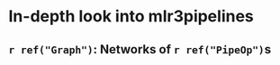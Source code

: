# In-depth look into mlr3pipelines {#in-depth-pipelines}
<!--
```r
library(mlr3)
library(mlr3book)
library(mlr3pipelines)
```

This vignette is an in-depth introduction to `r mlr3book::cran_pkg("mlr3pipelines")`, the dataflow programming toolkit for machine learning in `R` using `r mlr3book::mlr_pkg("mlr3")`.
It will go through basic concepts and then give a few examples that both show the simplicity as well as the power and versatility of using `r mlr3book::cran_pkg("mlr3pipelines")`.

## What's the Point

Machine learning toolkits often try to abstract away the processes happening inside machine learning algorithms.
This makes it easy for the user to switch out one algorithm for another without having to worry about what is happening inside it, what kind of data it is able to operate on etc.
The benefit of using `r mlr3book::mlr_pkg("mlr3")`, for example, is that one can create a `r ref("Learner")`, a `r ref("Task")`, a `r ref("Resampling")` etc. and use them for typical machine learning operations.
It is trivial to exchange individual components and therefore use, for example, a different `r ref("Learner")` in the same experiment for comparison.

```r
task = as_task_classif(iris, target = "Species")
lrn = lrn("classif.rpart")
rsmp = rsmp("holdout")
resample(task, lrn, rsmp)
```

However, this modularity breaks down as soon as the learning algorithm encompasses more than just model fitting, like data preprocessing, ensembles or other meta models.
`r mlr3book::cran_pkg("mlr3pipelines")` takes modularity one step further than `r mlr3book::mlr_pkg("mlr3")`: it makes it possible to build individual steps within a `r ref("Learner")` out of building blocks called `r ref("PipeOp")`s.


## `r ref("PipeOp")`: Pipeline Operators

The most basic unit of functionality within `r mlr3book::cran_pkg("mlr3pipelines")` is the `r ref("PipeOp")`, short for "pipeline operator", which represents a transformative operation on input (for example a training dataset) leading to output.
It can therefore be seen as a generalized notion of a function, with a certain twist: `r ref("PipeOp")`s behave differently during a "training phase" and a "prediction phase".
The training phase will typically generate a certain model of the data that is saved as internal state.
The prediction phase will then operate on the input data depending on the trained model.

An example of this behavior is the *principal component analysis* operation ("`r ref("PipeOpPCA")`"):
During training, it will transform incoming data by rotating it in a way that leads to uncorrelated features ordered by their contribution to total variance.
It will *also* save the rotation matrix to be use for new data during the "prediction phase".
This makes it possible to perform "prediction" with single rows of new data, where a row's scores on each of the principal components (the components of the training data!) is computed.

```r
po = po("pca")
po$train(list(task))[[1]]$data()
```

```r
single_line_task = task$clone()$filter(1)
po$predict(list(single_line_task))[[1]]$data()
```

```r
po$state
```

This shows the most important primitives incorporated in a `r ref("PipeOp")`:
* **`$train()`**, taking a list of input arguments, turning them into a list of outputs, meanwhile saving a state in `$state`
* **`$predict()`**, taking a list of input arguments, turning them into a list of outputs, making use of the saved `$state`
* **`$state`**, the "model" trained with `$train()` and utilized during `$predict()`.

Schematically we can represent the `r ref("PipeOp")` like so:

```r
knitr::include_graphics("images/po_viz.png")
```

### Why the `$state`

It is important to take a moment and notice the importance of a `$state` variable and the `$train()` / `$predict()` dichotomy in a `r ref("PipeOp")`.
There are many preprocessing methods, for example scaling of parameters or imputation, that could in theory just be applied to training data and prediction / validation data separately, or they could be applied to a task before resampling is performed.
This would, however, be fallacious:

* The preprocessing of each instance of prediction data should not depend on the remaining prediction dataset.
A prediction on a single instance of new data should give the same result as prediction performed on a whole dataset.
* If preprocessing is performed on a task *before* resampling is done, information about the test set can leak into the training set.
Resampling should evaluate the generalization performance of the *entire* machine learning method, therefore the behavior of this entire method must only depend only on the content of the *training* split during resampling.

### Where to get `r ref("PipeOp")`s

Each `r ref("PipeOp")` is an instance of an "`R6`" class, many of which are provided by the `r mlr3book::cran_pkg("mlr3pipelines")` package itself.
They can be constructed explicitly ("`PipeOpPCA$new()`") or retrieved from the `r ref("mlr_pipeops")` dictionary: `po("pca")`.
The entire list of available `r ref("PipeOp")`s, and some meta-information, can be retrieved using `r ref("as.data.table()")`:

```r
as.data.table(mlr_pipeops)[, c("key", "input.num", "output.num")]
```

When retrieving `r ref("PipeOp")`s from the `r ref("mlr_pipeops")` dictionary, it is also possible to give additional constructor arguments, such as an [id](#pipeop-ids-and-id-name-clashes) or [parameter values](#hyperparameters).

```r
po("pca", rank. = 3)
```
-->

## `r ref("Graph")`: Networks of `r ref("PipeOp")`s
<!--

## Learners in Graphs, Graphs in Learners

The true power of `r mlr3book::cran_pkg("mlr3pipelines")` derives from the fact that it can be integrated seamlessly with `r mlr3book::mlr_pkg("mlr3")`.
Two components are mainly responsible for this:

* `r ref("PipeOpLearner")`, a `r ref("PipeOp")` that encapsulates a `r mlr3book::mlr_pkg("mlr3")` `r ref("Learner")` and creates a `r ref("PredictionData")` object in its `$predict()` phase
* `r ref("GraphLearner")`, a `r mlr3book::mlr_pkg("mlr3")` `r ref("Learner")` that can be used in place of any other `r mlr3book::mlr_pkg("mlr3")` `r ref("Learner")`, but which does prediction using a `r ref("Graph")` given to it

Note that these are dual to each other: One takes a `r ref("Learner")` and produces a `r ref("PipeOp")` (and by extension a `r ref("Graph")`); the other takes a `r ref("Graph")` and produces a `r ref("Learner")`.

### `r ref("PipeOpLearner")`

The `r ref("PipeOpLearner")` is constructed using a `r mlr3book::mlr_pkg("mlr3")` `r ref("Learner")` and will use it to create `r ref("PredictionData")` in the `$predict()` phase.
The output during `$train()` is `NULL`.
It can be used after a preprocessing pipeline, and it is even possible to perform operations on the `r ref("PredictionData")`, for example by averaging multiple predictions or by using the `PipeOpBackupLearner`" operator to impute predictions that a given model failed to create.

The following is a very simple `r ref("Graph")` that performs training and prediction on data after performing principal component analysis.

```r
gr = po("pca") %>>% po("learner",
  lrn("classif.rpart"))
```
```r
gr$train(task)
gr$predict(task)
```

### `r ref("GraphLearner")`

Although a `r ref("Graph")` has `$train()` and `$predict()` functions, it can not be used directly in places where `r mlr3book::mlr_pkg("mlr3")` `Learners` can be used like resampling or benchmarks.
For this, it needs to be wrapped in a `r ref("GraphLearner")` object, which is a thin wrapper that enables this functionality.
The resulting `r ref("Learner")` is extremely versatile, because every part of it can be modified, replaced, parameterized and optimized over.
Resampling the graph above can be done the same way that resampling of the `r ref("Learner")` was performed in the [introductory example](#whats-the-point).

```r
lrngrph = as_learner(gr)
resample(task, lrngrph, rsmp)
```

## Hyperparameters
-->
